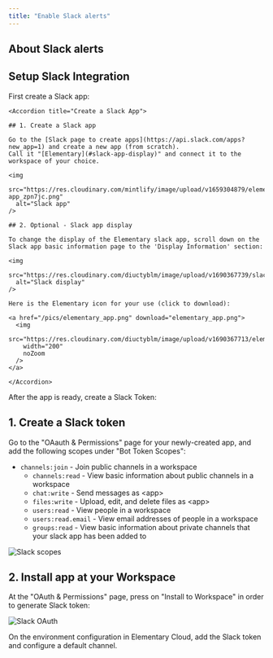 ```yaml
---
title: "Enable Slack alerts"
---
```


## About Slack alerts

<Snippet file="alerts/alerts-introduction.mdx" />

## Setup Slack Integration

<Steps>
  <Step title="Slack App">
    First create a Slack app:

    <Accordion title="Create a Slack App">

    ## 1. Create a Slack app

    Go to the [Slack page to create apps](https://api.slack.com/apps?new_app=1) and create a new app (from scratch).
    Call it "[Elementary](#slack-app-display)" and connect it to the workspace of your choice.

    <img
      src="https://res.cloudinary.com/mintlify/image/upload/v1659304879/elementary/slack-app_zpn7jc.png"
      alt="Slack app"
    />

    ## 2. Optional - Slack app display

    To change the display of the Elementary slack app, scroll down on the Slack app basic information page to the 'Display Information' section:

    <img
      src="https://res.cloudinary.com/diuctyblm/image/upload/v1690367739/slack_app_customize_movkxg.png"
      alt="Slack display"
    />

    Here is the Elementary icon for your use (click to download):

    <a href="/pics/elementary_app.png" download="elementary_app.png">
      <img
        src="https://res.cloudinary.com/diuctyblm/image/upload/v1690367713/elementary_alert_dzibc7.png"
        width="200"
        noZoom
      />
    </a>

    </Accordion>

  </Step>
  <Step title="Slack Token">
    After the app is ready, create a Slack Token:

<Accordion title="Create Slack Token">

## 1. Create a Slack token

Go to the "OAauth & Permissions" page for your newly-created app, and add the following scopes under "Bot Token Scopes":

- `channels:join` - Join public channels in a workspace
  - `channels:read` - View basic information about public channels in a workspace
  - `chat:write` - Send messages as \<app\>
  - `files:write` - Upload, edit, and delete files as \<app\>
  - `users:read` - View people in a workspace
  - `users:read.email` - View email addresses of people in a workspace
  - `groups:read` - View basic information about private channels that your slack app has been added to

<img
  src="https://res.cloudinary.com/diuctyblm/image/upload/v1695889115/slack-app-permissions-new_bysiso.png"
  alt="Slack scopes"
/>

## 2. Install app at your Workspace

At the "OAuth & Permissions" page, press on "Install to Workspace" in order to generate Slack token:

<img
  src="https://res.cloudinary.com/mintlify/image/upload/v1659304881/elementary/slack-oauth_g6p5jj.png"
  alt="Slack OAuth"
/>

</Accordion>
  </Step>
  <Step title="Connect Slack">
    On the environment configuration in Elementary Cloud, add the Slack token and configure a default channel. 
  </Step>
</Steps>
